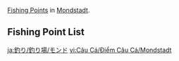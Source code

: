 {{Tabs|subpages=0
|tab1     = Fishing/Fishing Point/Mondstadt
|tab1name = Mondstadt
|tab2     = Fishing/Fishing Point/Liyue
|tab2name = Liyue
|tab3     = Fishing/Fishing Point/Inazuma
|tab3name = Inazuma
|tab4     = Fishing/Fishing Point/Sumeru
|tab4name = Sumeru
|tab5     = Fishing/Fishing Point/Fontaine
|tab5name = Fontaine
|tab6     = Fishing/Fishing Point/Natlan
|tab6name = Natlan
}}
[[Fishing Point]]s in [[Mondstadt]].

==Fishing Point List==
{{Fishing Points by Category Table
|Mondstadt Fishing Points
|full=1
}}

[[ja:釣り/釣り場/モンド]]
[[vi:Câu Cá/Điểm Câu Cá/Mondstadt]]